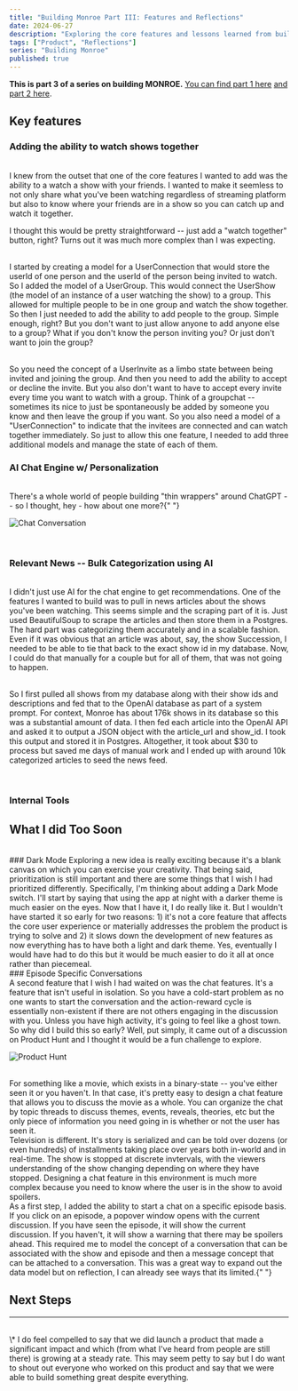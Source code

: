 ```yaml
---
title: "Building Monroe Part III: Features and Reflections"
date: 2024-06-27
description: "Exploring the core features and lessons learned from building Monroe."
tags: ["Product", "Reflections"]
series: "Building Monroe"
published: true
---
```

**This is part 3 of a series on building MONROE.** [You can find part 1 here](/blog/building_monroe/part_1)
[and part 2 here](/blog/building_monroe/part_2).

## Key features

### Adding the ability to watch shows together

<br />I knew from the outset that one of the core features I wanted to add was
the ability to a watch a show with your friends. I wanted to make it seemless to
not only share what you've been watching regardless of streaming platform but
also to know where your friends are in a show so you can catch up and watch it
together.

I thought this would be pretty straightforward -- just add a "watch together"
button, right? Turns out it was much more complex than I was expecting.

<br />I started by creating a model for a UserConnection that would store the
userId of one person and the userId of the person being invited to watch. So I
added the model of a UserGroup. This would connect the UserShow (the model of an
instance of a user watching the show) to a group. This allowed for multiple
people to be in one group and watch the show together. So then I just needed to
add the ability to add people to the group. Simple enough, right? But you don't
want to just allow anyone to add anyone else to a group? What if you don't know
the person inviting you? Or just don't want to join the group?

<br />
So you need the concept of a UserInvite as a limbo state between being invited and
joining the group. And then you need to add the ability to accept or decline the
invite. But you also don't want to have to accept every invite every time you want
to watch with a group. Think of a groupchat -- sometimes its nice to just be spontaneously
be added by someone you know and then leave the group if you want. So you also need
a model of a "UserConnection" to indicate that the invitees are connected and can
watch together immediately. So just to allow this one feature, I needed to add three
additional models and manage the state of each of them.

<br />

### AI Chat Engine w/ Personalization

<br />
There's a whole world of people building "thin wrappers" around ChatGPT -- so I thought,
hey - how about one more?{" "}

![Chat Conversation](/chat.png)

<br />

### Relevant News -- Bulk Categorization using AI

<br />I didn't just use AI for the chat engine to get recommendations. One of
the features I wanted to build was to pull in news articles about the shows
you've been watching. This seems simple and the scraping part of it is. Just
used BeautifulSoup to scrape the articles and then store them in a Postgres. The
hard part was categorizing them accurately and in a scalable fashion. Even if it
was obvious that an article was about, say, the show Succession, I needed to be
able to tie that back to the exact show id in my database. Now, I could do that
manually for a couple but for all of them, that was not going to happen.

<br /> So I first pulled all shows from my database along with their show ids
and descriptions and fed that to the OpenAI database as part of a system prompt.
For context, Monroe has about 176k shows in its database so this was a
substantial amount of data. I then fed each article into the OpenAI API and
asked it to output a JSON object with the article_url and show_id. I took this
output and stored it in Postgres. Altogether, it took about $30 to process but
saved me days of manual work and I ended up with around 10k categorized articles
to seed the news feed.

<br />

### Internal Tools

## What I did Too Soon

<br />
### Dark Mode Exploring a new idea is really exciting because it's a blank canvas
on which you can exercise your creativity. That being said, prioritization is still
important and there are some things that I wish I had prioritized differently. Specifically,
I'm thinking about adding a Dark Mode switch. I'll start by saying that using the
app at night with a darker theme is much easier on the eyes. Now that I have it,
I do really like it. But I wouldn't have started it so early for two reasons: 1)
it's not a core feature that affects the core user experience or materially addresses
the problem the product is trying to solve and 2) it slows down the development of
new features as now everything has to have both a light and dark theme. Yes, eventually
I would have had to do this but it would be much easier to do it all at once rather
than piecemeal.

<br />
### Episode Specific Conversations
<br />A second feature that I wish I had waited on was the chat features. It's a
feature that isn't useful in isolation. So you have a cold-start problem as no
one wants to start the conversation and the action-reward cycle is essentially
non-existent if there are not others engaging in the discussion with you. Unless
you have high activity, it's going to feel like a ghost town. So why did I build
this so early? Well, put simply, it came out of a discussion on Product Hunt and
I thought it would be a fun challenge to explore.

![Product Hunt](/product_hunt.png)

<br />
For something like a movie, which exists in a binary-state -- you've either seen
it or you haven't. In that case, it's pretty easy to design a chat feature that allows
you to discuss the movie as a whole. You can organize the chat by topic threads to
discuss themes, events, reveals, theories, etc but the only piece of information
you need going in is whether or not the user has seen it.

<br />
Television is different. It's story is serialized and can be told over dozens (or
even hundreds) of installments taking place over years both in-world and in real-time.
The show is stopped at discrete invtervals, with the viewers understanding of the
show changing depending on where they have stopped. Designing a chat feature in this
environment is much more complex because you need to know where the user is in the
show to avoid spoilers.

<br />
As a first step, I added the ability to start a chat on a specific episode basis.
If you click on an episode, a popover window opens with the current discussion. If
you have seen the episode, it will show the current discussion. If you haven't, it
will show a warning that there may be spoilers ahead. This required me to model the
concept of a conversation that can be associated with the show and episode and then
a message concept that can be attached to a conversation. This was a great way to
expand out the data model but on reflection, I can already see ways that its limited.{" "}

## Next Steps

---

<br />

<span className="text-sm">
  \* I do feel compelled to say that we did launch a product that made a
  significant impact and which (from what I've heard from people are still
  there) is growing at a steady rate. This may seem petty to say but I do want
  to shout out everyone who worked on this product and say that we were able to
  build something great despite everything.
</span>
